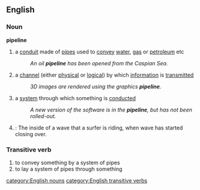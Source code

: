==English==

===Noun===
{{wikipedia}}
'''pipeline'''
# a [[conduit]] made of [[pipe]]s used to [[convey]] [[water]], [[gas]] or [[petroleum]] etc
#:''An oil '''pipeline''' has been opened from the Caspian Sea.''
# a [[channel]] (either [[physical]] or [[logical]]) by which [[information]] is [[transmitted]]
#:''3D images are rendered using the graphics '''pipeline'''.''
# a [[system]] through which something is [[conducted]]
#:''A new version of the software is in the '''pipeline''', but has not been rolled-out.''
# {{cattag|surfing}}: The inside of a wave that a surfer is riding, when wave has started closing over.

===Transitive verb===
{{en-infl-reg-vowel|pipelin|e}}
# to convey something by a system of pipes
# to lay a system of pipes through something

[[category:English nouns]]
[[category:English transitive verbs]]